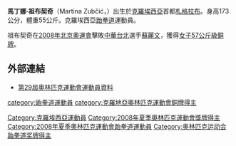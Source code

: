 {{MedalTableTop}}
{{MedalCountry|{{HRV}}}}
{{MedalSport | 女子[[跆拳道|跆拳道]]}}
{{MedalCompetition | [[奧林匹克運動會|奧林匹克運動會]]}}
{{MedalBronze  | [[2008北京奧運|2008北京奧運]] | [[2008年夏季奧林匹克運動會跆拳道比賽—女子57公斤級|女子57公斤級]]}}
{{MedalCompetition| [[歐洲錦標賽|歐洲錦標賽]]}}
{{MedalGold| [[2005_European_Taekwondo_Championships|2005 里加]] | 女子輕量級}}
{{MedalBronze| [[2006_European_Taekwondo_Championships|2006 波昂]] | 女子次輕量級}}
{{MedalSilver| [[2008_European_Taekwondo_Championships|2008 羅馬]] | 女子59公斤級}}
{{MedalBottom}}
'''馬丁娜·祖布契奇'''（Martina Zubčić，{{bd|1989年|6月3日||}}）出生於[[克羅埃西亞|克羅埃西亞]]首都[[札格拉布|札格拉布]]。身高173公分，體重55公斤。克羅埃西亞[[跆拳道|跆拳道]]運動員。

祖布契奇在[[2008年北京奧運會|2008年北京奧運會]]擊敗[[中華台北|中華台北]]選手[[蘇麗文|蘇麗文]]，獲得[[2008年夏季奧林匹克運動會跆拳道比賽—女子57公斤級|女子57公斤級]][[銅牌|銅牌]]。

==外部連結==
*[https://web.archive.org/web/20080830171239/http://results.beijing2008.cn/WRM/CHI/BIO/Athlete/9/242439.shtml 第29屆奧林匹克運動會運動員資料]

{{Taekwondo-stub}}

{{DEFAULTSORT:Zubcic, Martina}}

[[category:跆拳道運動員|category:跆拳道運動員]]
[[Category:克羅埃西亞運動員|Category:克羅埃西亞運動員]]
[[category:克羅地亞奧林匹克運動會銅牌得主|category:克羅地亞奧林匹克運動會銅牌得主]]
[[Category:2008年夏季奧林匹克運動會獎牌得主|Category:2008年夏季奧林匹克運動會獎牌得主]]
[[Category:2008年夏季奧林匹克運動會跆拳道運動員|Category:2008年夏季奧林匹克運動會跆拳道運動員]]
[[Category:奥林匹克运动会跆拳道奖牌得主|Category:奥林匹克运动会跆拳道奖牌得主]]